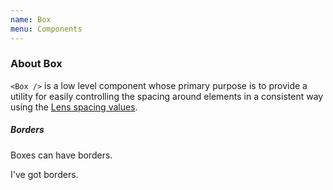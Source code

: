 ```yaml
---
name: Box
menu: Components
---
```



### About Box

`<Box />` is a low level component whose primary purpose is to provide a utility for easily controlling the spacing around elements in a consistent way using the [Lens spacing values](/#!/Spacing).

##### Borders

Boxes can have borders.

<Playground>
  <Box
    width="50px"
    height="50px"
    bg="palette.purple200"
    border="1px solid black"
    borderRadius="4px"
  >
    I've got borders.
  </Box>
</Playground>
